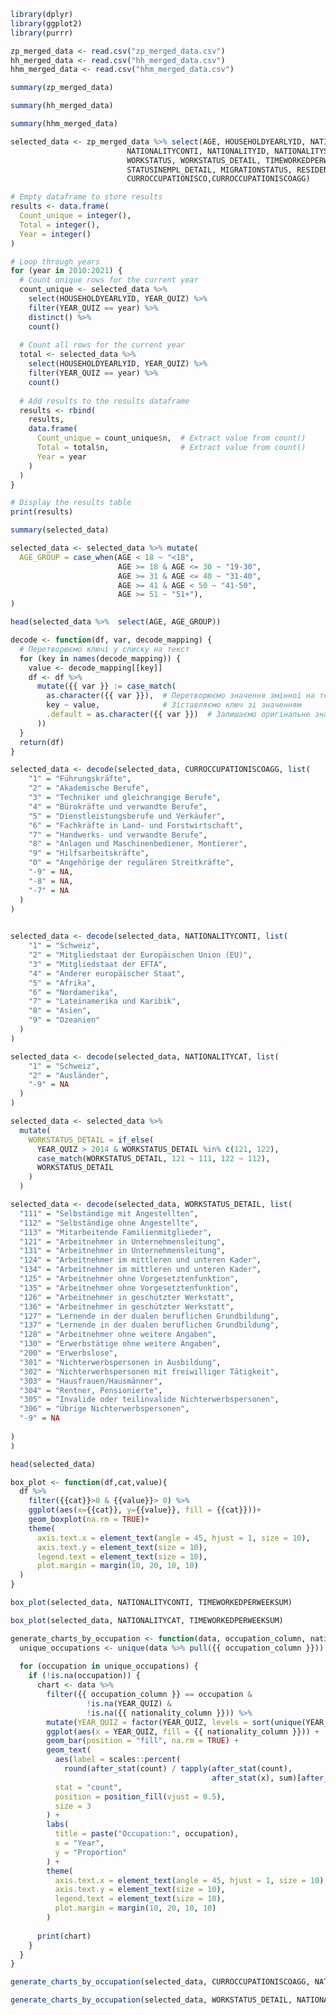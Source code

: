 ```r
library(dplyr)
library(ggplot2)
library(purrr)
```

```r
zp_merged_data <- read.csv("zp_merged_data.csv")
hh_merged_data <- read.csv("hh_merged_data.csv")
hhm_merged_data <- read.csv("hhm_merged_data.csv")
```

```r
summary(zp_merged_data)
```
```r
summary(hh_merged_data)
```
```r
summary(hhm_merged_data)
```
```r
selected_data <- zp_merged_data %>% select(AGE, HOUSEHOLDYEARLYID, NATIONALITYAGG, NATIONALITYCAT, 
                          NATIONALITYCONTI, NATIONALITYID, NATIONALITYSTATE,
                          WORKSTATUS, WORKSTATUS_DETAIL, TIMEWORKEDPERWEEKSUM,STATUSINEMPLOYMENT, 
                          STATUSINEMPL_DETAIL, MIGRATIONSTATUS, RESIDENTPERMIT, YEAR_QUIZ,
                          CURROCCUPATIONISCO,CURROCCUPATIONISCOAGG)
```

```r
# Empty dataframe to store results
results <- data.frame(
  Count_unique = integer(),
  Total = integer(),
  Year = integer()
)

# Loop through years
for (year in 2010:2021) {
  # Count unique rows for the current year
  count_unique <- selected_data %>%
    select(HOUSEHOLDYEARLYID, YEAR_QUIZ) %>%
    filter(YEAR_QUIZ == year) %>%
    distinct() %>%
    count()
  
  # Count all rows for the current year
  total <- selected_data %>%
    select(HOUSEHOLDYEARLYID, YEAR_QUIZ) %>%
    filter(YEAR_QUIZ == year) %>%
    count()
  
  # Add results to the results dataframe
  results <- rbind(
    results,
    data.frame(
      Count_unique = count_unique$n,  # Extract value from count()
      Total = total$n,                # Extract value from count()
      Year = year
    )
  )
}

# Display the results table
print(results)
```
```r
summary(selected_data)
```
```r
selected_data <- selected_data %>% mutate(
  AGE_GROUP = case_when(AGE < 18 ~ "<18",
                        AGE >= 18 & AGE <= 30 ~ "19-30",
                        AGE >= 31 & AGE <= 40 ~ "31-40",
                        AGE >= 41 & AGE < 50 ~ "41-50",
                        AGE >= 51 ~ "51+"),
)
```

```r
head(selected_data %>%  select(AGE, AGE_GROUP))
```


```r
decode <- function(df, var, decode_mapping) {
  # Перетворюємо ключі у списку на текст
  for (key in names(decode_mapping)) {
    value <- decode_mapping[[key]]
    df <- df %>%
      mutate({{ var }} := case_match(
        as.character({{ var }}),  # Перетворюємо значення змінної на текст
        key ~ value,              # Зіставляємо ключ зі значенням
        .default = as.character({{ var }})  # Залишаємо оригінальне значення, якщо немає відповідності
      ))
  }
  return(df)
}
```

```r
selected_data <- decode(selected_data, CURROCCUPATIONISCOAGG, list(
    "1" = "Führungskräfte",
    "2" = "Akademische Berufe",
    "3" = "Techniker und gleichrangige Berufe",
    "4" = "Bürokräfte und verwandte Berufe",
    "5" = "Dienstleistungsberufe und Verkäufer",
    "6" = "Fachkräfte in Land- und Forstwirtschaft",
    "7" = "Handwerks- und verwandte Berufe",
    "8" = "Anlagen und Maschinenbediener, Montierer",
    "9" = "Hilfsarbeitskräfte",
    "0" = "Angehörige der regulären Streitkräfte",
    "-9" = NA,
    "-8" = NA,
    "-7" = NA
  )
)
  
```


```r
selected_data <- decode(selected_data, NATIONALITYCONTI, list(
    "1" = "Schweiz",
    "2" = "Mitgliedstaat der Europäischen Union (EU)",
    "3" = "Mitgliedstaat der EFTA",
    "4" = "Anderer europäischer Staat",
    "5" = "Afrika",
    "6" = "Nordamerika",
    "7" = "Lateinamerika und Karibik",
    "8" = "Asien",
    "9" = "Ozeanien"
  )
)
```

```r
selected_data <- decode(selected_data, NATIONALITYCAT, list(
    "1" = "Schweiz",
    "2" = "Ausländer",
    "-9" = NA
  )
)
```

```r
selected_data <- selected_data %>%
  mutate(
    WORKSTATUS_DETAIL = if_else(
      YEAR_QUIZ > 2014 & WORKSTATUS_DETAIL %in% c(121, 122),
      case_match(WORKSTATUS_DETAIL, 121 ~ 111, 122 ~ 112),  
      WORKSTATUS_DETAIL                                   
    )
  )
```


```r
selected_data <- decode(selected_data, WORKSTATUS_DETAIL, list(
  "111" = "Selbständige mit Angestellten",
  "112" = "Selbständige ohne Angestellte",
  "113" = "Mitarbeitende Familienmitglieder",
  "121" = "Arbeitnehmer in Unternehmensleitung",
  "131" = "Arbeitnehmer in Unternehmensleitung",
  "124" = "Arbeitnehmer im mittleren und unteren Kader",
  "134" = "Arbeitnehmer im mittleren und unteren Kader",
  "125" = "Arbeitnehmer ohne Vorgesetztenfunktion",
  "135" = "Arbeitnehmer ohne Vorgesetztenfunktion",
  "126" = "Arbeitnehmer in geschützter Werkstatt",
  "136" = "Arbeitnehmer in geschützter Werkstatt",
  "127" = "Lernende in der dualen beruflichen Grundbildung",
  "137" = "Lernende in der dualen beruflichen Grundbildung",
  "128" = "Arbeitnehmer ohne weitere Angaben",
  "130" = "Erwerbstätige ohne weitere Angaben",
  "200" = "Erwerbslose",
  "301" = "Nichterwerbspersonen in Ausbildung",
  "302" = "Nichterwerbspersonen mit freiwilliger Tätigkeit",
  "303" = "Hausfrauen/Hausmänner",
  "304" = "Rentner, Pensionierte",
  "305" = "Invalide oder teilinvalide Nichterwerbspersonen",
  "306" = "Übrige Nichterwerbspersonen",
  "-9" = NA
  
)
)
```


```r
head(selected_data)
```
```r
box_plot <- function(df,cat,value){
  df %>% 
    filter({{cat}}>0 & {{value}}> 0) %>% 
    ggplot(aes(x={{cat}}, y={{value}}, fill = {{cat}}))+
    geom_boxplot(na.rm = TRUE)+
    theme(
      axis.text.x = element_text(angle = 45, hjust = 1, size = 10), 
      axis.text.y = element_text(size = 10),                       
      legend.text = element_text(size = 10),                    
      plot.margin = margin(10, 20, 10, 10)  
  )
}
```


```r
box_plot(selected_data, NATIONALITYCONTI, TIMEWORKEDPERWEEKSUM)
```
```r
box_plot(selected_data, NATIONALITYCAT, TIMEWORKEDPERWEEKSUM)
```
```r
generate_charts_by_occupation <- function(data, occupation_column, nationality_column) {
  unique_occupations <- unique(data %>% pull({{ occupation_column }}))
  
  for (occupation in unique_occupations) {
    if (!is.na(occupation)) {
      chart <- data %>% 
        filter({{ occupation_column }} == occupation & 
                 !is.na(YEAR_QUIZ) & 
                 !is.na({{ nationality_column }})) %>% 
        mutate(YEAR_QUIZ = factor(YEAR_QUIZ, levels = sort(unique(YEAR_QUIZ)))) %>% 
        ggplot(aes(x = YEAR_QUIZ, fill = {{ nationality_column }})) +
        geom_bar(position = "fill", na.rm = TRUE) +
        geom_text(
          aes(label = scales::percent(
            round(after_stat(count) / tapply(after_stat(count), 
                                             after_stat(x), sum)[after_stat(x)], 2))),
          stat = "count",
          position = position_fill(vjust = 0.5),
          size = 3
        ) +
        labs(
          title = paste("Occupation:", occupation),
          x = "Year",
          y = "Proportion"
        ) +
        theme(
          axis.text.x = element_text(angle = 45, hjust = 1, size = 10),
          axis.text.y = element_text(size = 10),
          legend.text = element_text(size = 10),
          plot.margin = margin(10, 20, 10, 10)
        )
      
      print(chart)
    }
  }
}
```

```r
generate_charts_by_occupation(selected_data, CURROCCUPATIONISCOAGG, NATIONALITYCAT)
```

```r
generate_charts_by_occupation(selected_data, WORKSTATUS_DETAIL, NATIONALITYCAT)
```



